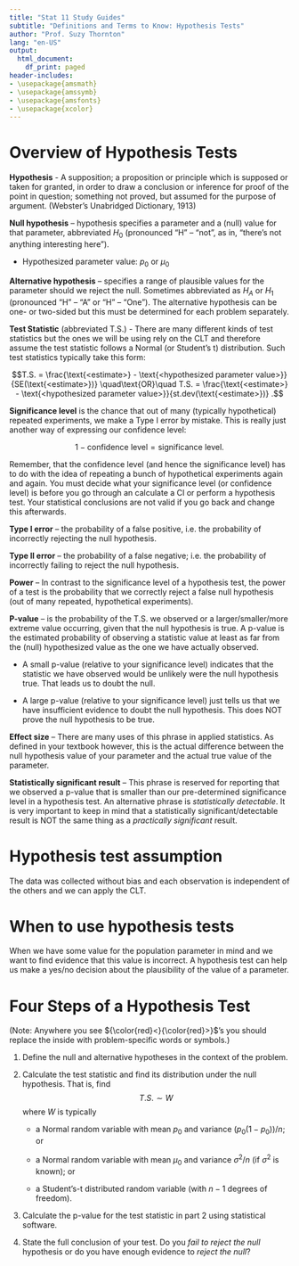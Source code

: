 ```yaml
---
title: "Stat 11 Study Guides"
subtitle: "Definitions and Terms to Know: Hypothesis Tests" 
author: "Prof. Suzy Thornton"
lang: "en-US"
output:
  html_document:
    df_print: paged
header-includes:
- \usepackage{amsmath}
- \usepackage{amssymb}
- \usepackage{amsfonts}
- \usepackage{xcolor}
---
```


# Overview of Hypothesis Tests 

**Hypothesis** - A supposition; a proposition or principle which is supposed or taken for granted, in order to draw a conclusion or inference for proof of the point in question; something not proved, but assumed for the purpose of argument. (Webster’s Unabridged Dictionary, 1913)

**Null hypothesis** – hypothesis specifies a parameter and a (null) value for that parameter, abbreviated $H_0$ (pronounced “H” – “not”, as in, "there's not anything interesting here"). 

  * Hypothesized parameter value: $p_0$ or $\mu_0$

**Alternative hypothesis** – specifies a range of plausible values for the parameter should we reject the null.  Sometimes abbreviated as $H_A$ or $H_1$ (pronounced “H” – “A” or “H” – “One”). The alternative hypothesis can be one- or two-sided but this must be determined for each problem separately.  
 
**Test Statistic** (abbreviated T.S.) - There are many different kinds of test statistics but the ones we will be using rely on the CLT and therefore assume the test statistic follows a Normal (or Student’s t) distribution. Such test statistics typically take this form:

$$T.S. = \frac{\text{<estimate>} - \text{<hypothesized parameter value>}}{SE(\text{<estimate>})} \quad\text{OR}\quad 
T.S. = \frac{\text{<estimate>} - \text{<hypothesized parameter value>}}{st.dev(\text{<estimate>})} .$$


**Significance level** is the chance that out of many (typically hypothetical) repeated experiments, we make a Type I error by mistake. This is really just another way of expressing our confidence level:

$$1 - \text{confidence level} = \text{significance level}.$$ 

Remember, that the confidence level (and hence the significance level) has to do with the idea of repeating a bunch of hypothetical experiments again and again. You must decide what your significance level (or confidence level) is before you go through an calculate a CI or perform a hypothesis test. Your statistical conclusions are not valid if you go back and change this afterwards. 

**Type I error** – the probability of a false positive, i.e. the probability of incorrectly rejecting the null hypothesis.

**Type II error** – the probability of a false negative; i.e. the probability of incorrectly failing to reject the null hypothesis.

**Power** – In contrast to the significance level of a hypothesis test, the power of a test is the probability that we correctly reject a false null hypothesis (out of many repeated, hypothetical experiments).

**P-value** – is the probability of the T.S. we observed or a larger/smaller/more extreme value occurring, given that the null hypothesis is true. A p-value is the estimated probability of observing a statistic value at least as far from the (null) hypothesized value as the one we have actually observed. 

* A small p-value (relative to your significance level) indicates that the statistic we have observed would be unlikely were the null hypothesis true. That leads us to doubt the null. 

* A large p-value (relative to your significance level) just tells us that we have insufficient evidence to doubt the null hypothesis. This does NOT prove the null hypothesis to be true.

**Effect size** – There are many uses of this phrase in applied statistics. As defined in your textbook however, this is the actual difference between the null hypothesis value of your parameter and the actual true value of the parameter. 

**Statistically significant result** – This phrase is reserved for reporting that we observed a p-value that is smaller than our pre-determined significance level in a hypothesis test. An alternative phrase is *statistically detectable*. It is very important to keep in mind that a statistically significant/detectable result is NOT the same thing as a *practically significant* result. 

# Hypothesis test assumption 

The data was collected without bias and each observation is independent of the others and we can apply the CLT. 

# When to use hypothesis tests

When we have some value for the population parameter in mind and we want to find evidence that this value is incorrect. A hypothesis test can help us make a yes/no decision about the plausibility of the value of a parameter.


# Four Steps of a Hypothesis Test

(Note: Anywhere you see ${\color{red}<}{\color{red}>}$’s you should replace the inside with problem-specific words or symbols.) 

1. Define the null and alternative hypotheses in the context of the problem.

\begin{eqnarray}
H_0:{\color{red}<}\text{parameter}{\color{red}>} = {\color{red}<}\text{hypothesized value}{\color{red}>}\quad  &\text{ and }&\quad H_A: {\color{red}<}\text{parameter}{\color{red}>} \neq {\color{red}<}\text{hypothesized value}{\color{red}>} \\  
&\text{OR}& \\
H_0:{\color{red}<}\text{parameter}{\color{red}>} = {\color{red}<}\text{hypothesized value}{\color{red}>}\quad &\text{ and }&\quad  H_A: {\color{red}<}\text{parameter}{\color{red}>} > {\color{red}<}\text{hypothesized value}{\color{red}>} \\ 
&\text{OR}&\\
H_0:{\color{red}<}\text{parameter}{\color{red}>} = {\color{red}<}\text{hypothesized value}{\color{red}>}\quad  &\text{ and }&\quad  H_A: {\color{red}<}\text{parameter}{\color{red}>} < {\color{red}<} \text{hypothesized value}{\color{red}>} 
\end{eqnarray}

2. Calculate the test statistic and find its distribution under the null hypothesis. That is, find
$$T.S. \sim W$$
where $W$ is typically 

    * a Normal random variable with mean $p_0$ and variance $(p_0 (1-p_0))/n$; or 

    * a Normal random variable with mean $\mu_0$  and variance $\sigma^2/n$ (if $\sigma^2$ is known); or  

    * a Student’s-t distributed random variable (with $n-1$ degrees of freedom). 

3. Calculate the p-value for the test statistic in part 2 using statistical software. 

4. State the full conclusion of your test. Do you *fail to reject the null* hypothesis or do you have enough evidence to *reject the null*? 
